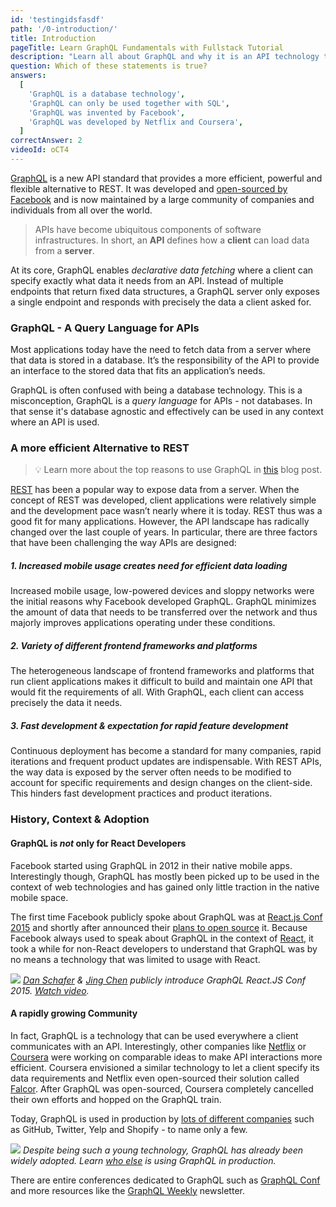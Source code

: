 ```yaml
---
id: 'testingidsfasdf'
path: '/0-introduction/'
title: Introduction
pageTitle: Learn GraphQL Fundamentals with Fullstack Tutorial
description: "Learn all about GraphQL and why it is an API technology that's superior to REST. It is not only for React & Javascript developers but can be used for any API."
question: Which of these statements is true?
answers:
  [
    'GraphQL is a database technology',
    'GraphQL can only be used together with SQL',
    'GraphQL was invented by Facebook',
    'GraphQL was developed by Netflix and Coursera',
  ]
correctAnswer: 2
videoId: oCT4
---
```


[GraphQL](http://www.graphql.org/) is a new API standard that provides a more efficient,
powerful and flexible alternative to REST. It was developed and
[open-sourced by Facebook](https://facebook.github.io/react/blog/2015/02/20/introducing-relay-and-graphql.html)
and is now maintained by a large community of companies and individuals from all over the world.

> APIs have become ubiquitous components of software infrastructures.
> In short, an **API** defines how a **client** can load data from a **server**.

At its core, GraphQL enables _declarative data fetching_ where a client can
specify exactly what data it needs from an API. Instead of multiple endpoints
that return fixed data structures, a GraphQL server only exposes a single
endpoint and responds with precisely the data a client asked for.

### GraphQL - A Query Language for APIs

Most applications today have the need to fetch data from a server where that
data is stored in a database. It’s the responsibility of the API to provide an
interface to the stored data that fits an application’s needs.

GraphQL is often confused with being a database technology. This is a
misconception, GraphQL is a _query language_ for APIs - not databases. In that
sense it's database agnostic and effectively can be used in any context where
an API is used.

### A more efficient Alternative to REST

> 💡 Learn more about the top reasons to use GraphQL in
> [this](https://www.prisma.io/blog/top-5-reasons-to-use-graphql-b60cfa683511)
> blog post.

[REST](https://en.wikipedia.org/wiki/Representational_state_transfer) has been
a popular way to expose data from a server. When the concept of REST was
developed, client applications were relatively simple and the development pace
wasn’t nearly where it is today. REST thus was a good fit for many applications.
However, the API landscape has radically changed over the last couple of years.
In particular, there are three factors that have been challenging the way APIs
are designed:

##### 1. Increased mobile usage creates need for efficient data loading

Increased mobile usage, low-powered devices and sloppy networks were the initial
reasons why Facebook developed GraphQL. GraphQL minimizes the amount of data
that needs to be transferred over the network and thus majorly improves
applications operating under these conditions.

##### 2. Variety of different frontend frameworks and platforms

The heterogeneous landscape of frontend frameworks and platforms that run
client applications makes it difficult to build and maintain one API that would
fit the requirements of all. With GraphQL, each client can access precisely the
data it needs.

##### 3. Fast development & expectation for rapid feature development

Continuous deployment has become a standard for many companies, rapid iterations
and frequent product updates are indispensable. With REST APIs, the way data is
exposed by the server often needs to be modified to account for specific
requirements and design changes on the client-side. This hinders fast
development practices and product iterations.

### History, Context & Adoption

#### GraphQL is _not_ only for React Developers

Facebook started using GraphQL in 2012 in their native mobile apps.
Interestingly though, GraphQL has mostly been picked up to be used in the
context of web technologies and has gained only little traction in the native
mobile space.

The first time Facebook publicly spoke about GraphQL was at
[React.js Conf 2015](https://www.youtube.com/watch?v=9sc8Pyc51uU) and shortly
after announced their
[plans to open source](https://facebook.github.io/react/blog/2015/05/01/graphql-introduction.html)
it. Because Facebook always used to speak about GraphQL in the context of
[React](https://facebook.github.io/react/), it took a while for non-React developers to
understand that GraphQL was by no means a technology that was limited to usage with React.

![](http://imgur.com/0mbF21w.png)
_[Dan Schafer](https://twitter.com/dlschafer) & [Jing Chen](https://twitter.com/jingc?lang=en)
publicly introduce GraphQL React.JS Conf 2015.
[Watch video](https://www.youtube.com/watch?v=9sc8Pyc51uU)._

#### A rapidly growing Community

In fact, GraphQL is a technology that can be used everywhere a client
communicates with an API. Interestingly, other companies like
[Netflix](https://medium.com/netflix-techblog) or [Coursera](https://building.coursera.org/)
were working on comparable ideas to make API interactions more efficient.
Coursera envisioned a similar technology to let a client specify its data requirements
and Netflix even open-sourced their solution called [Falcor](https://github.com/Netflix/falcor).
After GraphQL was open-sourced, Coursera completely cancelled their own efforts
and hopped on the GraphQL train.

Today, GraphQL is used in production by [lots of different companies](http://graphql.org/users/)
such as GitHub, Twitter, Yelp and Shopify - to name only a few.

![](https://imgur.com/2RYRYB3.png)
_Despite being such a young technology, GraphQL has already been widely adopted.
Learn [who else](http://graphql.org/users/) is using GraphQL in production._

There are entire conferences dedicated to GraphQL such as
[GraphQL Conf](https://graphqlconf.org/) and more resources like the
[GraphQL Weekly](https://graphqlweekly.com/) newsletter.

